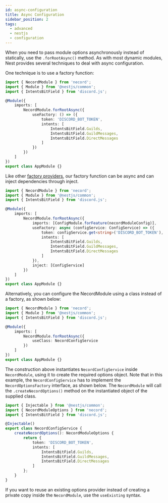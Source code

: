 ```yaml
---
id: async-configuration
title: Async Configuration
sidebar_position: 2
tags:
  - advanced
  - nestjs
  - configuration
---
```


When you need to pass module options asynchronously instead of statically, use the `.forRootAsync()` method. As with most dynamic modules, Nest provides several techniques to deal with async configuration.

One technique is to use a factory function:

```typescript title="src/app.module.ts"
import { NecordModule } from 'necord';
import { Module } from '@nestjs/common';
import { IntentsBitField } from 'discord.js';

@Module({
    imports: [
        NecordModule.forRootAsync({
            useFactory: () => ({
                token: 'DISCORD_BOT_TOKEN',
                intents: [
                    IntentsBitField.Guilds,
                    IntentsBitField.GuildMessages,
                    IntentsBitField.DirectMessages
                ]
            })
        })
    ]
})
export class AppModule {}
```

Like other [factory providers](https://docs.nestjs.com/fundamentals/custom-providers#factory-providers-usefactory), our factory function can be async and can inject dependencies through inject.

```typescript title="src/app.module.ts"
import { NecordModule } from 'necord';
import { Module } from '@nestjs/common';
import { IntentsBitField } from 'discord.js';

@Module({
    imports: [
        NecordModule.forRootAsync({
            imports: [ConfigModule.forFeature(necordModuleConfig)],
            useFactory: async (configService: ConfigService) => ({
                token: configService.get<string>('DISCORD_BOT_TOKEN'),
                intents: [
                    IntentsBitField.Guilds,
                    IntentsBitField.GuildMessages,
                    IntentsBitField.DirectMessages
                ]
            }),
            inject: [ConfigService]
        })
    ]
})
export class AppModule {}
```

Alternatively, you can configure the NecordModule using a class instead of a factory, as shown below:

```typescript title="src/app.module.ts"
import { NecordModule } from 'necord';
import { Module } from '@nestjs/common';
import { IntentsBitField } from 'discord.js';

@Module({
    imports: [
        NecordModule.forRootAsync({
            useClass: NecordConfigService
        })
    ]
})
export class AppModule {}
```

The construction above instantiates `NecordConfigService` inside `NecordModule`, using it to create the required options object. Note that in this example, the `NecordConfigService` has to implement the `NecordOptionsFactory` interface, as shown below. The `NecordModule` will call the `.createNecordOptions()` method on the instantiated object of the supplied class.

```typescript title="src/discord-config.service.ts"
import { Injectable } from '@nestjs/common';
import { NecordModuleOptions } from 'necord';
import { IntentsBitField } from 'discord.js';

@Injectable()
export class NecordConfigService {
    createNecordOptions(): NecordModuleOptions {
        return {
            token: 'DISCORD_BOT_TOKEN',
            intents: [
                IntentsBitField.Guilds,
                IntentsBitField.GuildMessages,
                IntentsBitField.DirectMessages
            ]
        };
    }
}
```

If you want to reuse an existing options provider instead of creating a private copy inside the `NecordModule`, use the `useExisting` syntax.
